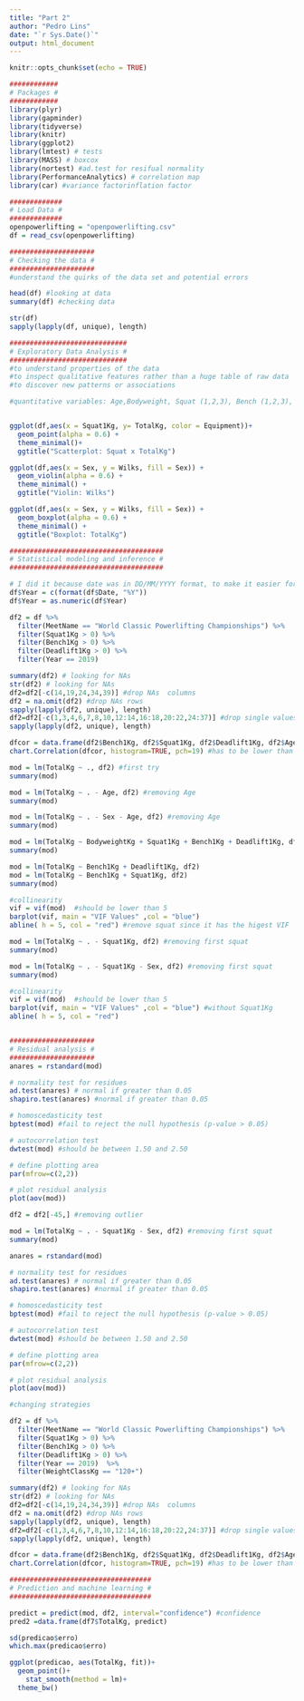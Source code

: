 ```yaml
---
title: "Part 2"
author: "Pedro Lins"
date: "`r Sys.Date()`"
output: html_document
---
```


```r
knitr::opts_chunk$set(echo = TRUE)
```

```r
############
# Packages #
############
library(plyr)
library(gapminder)
library(tidyverse)
library(knitr)
library(ggplot2)
library(lmtest) # tests
library(MASS) # boxcox
library(nortest) #ad.test for resifual normality 
library(PerformanceAnalytics) # correlation map
library(car) #variance factorinflation factor
```

```r
#############
# Load Data #
#############
openpowerlifting = "openpowerlifting.csv" 
df = read_csv(openpowerlifting)
```


```r
#####################
# Checking the data #
#####################
#understand the quirks of the data set and potential errors

head(df) #looking at data
summary(df) #checking data

str(df)
sapply(lapply(df, unique), length)
```


```r
#############################
# Exploratory Data Analysis #
#############################
#to understand properties of the data
#to inspect qualitative features rather than a huge table of raw data
#to discover new patterns or associations

#quantitative variables: Age,Bodyweight, Squat (1,2,3), Bench (1,2,3), Deadlift(1,2,3), Total,  Dots, Wilks Glossbrenner, Goodlift, Date, Year


ggplot(df,aes(x = Squat1Kg, y= TotalKg, color = Equipment))+
  geom_point(alpha = 0.6) +
  theme_minimal()+
  ggtitle("Scatterplot: Squat x TotalKg")

ggplot(df,aes(x = Sex, y = Wilks, fill = Sex)) +
  geom_violin(alpha = 0.6) +
  theme_minimal() + 
  ggtitle("Violin: Wilks")

ggplot(df,aes(x = Sex, y = Wilks, fill = Sex)) +
  geom_boxplot(alpha = 0.6) +
  theme_minimal() + 
  ggtitle("Boxplot: TotalKg")
```


```r
######################################
# Statistical modeling and inference #
######################################

# I did it because date was in DD/MM/YYYY format, to make it easier for analyse, I made it just YYYY. 
df$Year = c(format(df$Date, "%Y"))
df$Year = as.numeric(df$Year)

df2 = df %>%
  filter(MeetName == "World Classic Powerlifting Championships") %>%
  filter(Squat1Kg > 0) %>%
  filter(Bench1Kg > 0) %>%
  filter(Deadlift1Kg > 0) %>%
  filter(Year == 2019) 

summary(df2) # looking for NAs
str(df2) # looking for NAs
df2=df2[-c(14,19,24,34,39)] #drop NAs  columns
df2 = na.omit(df2) #drop NAs rows
sapply(lapply(df2, unique), length)
df2=df2[-c(1,3,4,6,7,8,10,12:14,16:18,20:22,24:37)] #drop single values variable
sapply(lapply(df2, unique), length)

dfcor = data.frame(df2$Bench1Kg, df2$Squat1Kg, df2$Deadlift1Kg, df2$Age, df2$BodyweightKg)
chart.Correlation(dfcor, histogram=TRUE, pch=19) #has to be lower than 70%

mod = lm(TotalKg ~ ., df2) #first try
summary(mod)

mod = lm(TotalKg ~ . - Age, df2) #removing Age
summary(mod)

mod = lm(TotalKg ~ . - Sex - Age, df2) #removing Age
summary(mod)

mod = lm(TotalKg ~ BodyweightKg + Squat1Kg + Bench1Kg + Deadlift1Kg, df2) #second try
summary(mod)

mod = lm(TotalKg ~ Bench1Kg + Deadlift1Kg, df2)
mod = lm(TotalKg ~ Bench1Kg + Squat1Kg, df2)
summary(mod)

#collinearity
vif = vif(mod)  #should be lower than 5
barplot(vif, main = "VIF Values" ,col = "blue")
abline( h = 5, col = "red") #remove squat since it has the higest VIF

mod = lm(TotalKg ~ . - Squat1Kg, df2) #removing first squat
summary(mod)

mod = lm(TotalKg ~ . - Squat1Kg - Sex, df2) #removing first squat
summary(mod)

#collinearity
vif = vif(mod)  #should be lower than 5
barplot(vif, main = "VIF Values" ,col = "blue") #without Squat1Kg
abline( h = 5, col = "red") 


#####################
# Residual analysis #
#####################
anares = rstandard(mod)

# normality test for residues
ad.test(anares) # normal if greater than 0.05
shapiro.test(anares) #normal if greater than 0.05

# homoscedasticity test
bptest(mod) #fail to reject the null hypothesis (p-value > 0.05)

# autocorrelation test
dwtest(mod) #should be between 1.50 and 2.50

# define plotting area
par(mfrow=c(2,2))

# plot residual analysis
plot(aov(mod)) 

df2 = df2[-45,] #removing outlier

mod = lm(TotalKg ~ . - Squat1Kg - Sex, df2) #removing first squat
summary(mod)

anares = rstandard(mod)

# normality test for residues
ad.test(anares) # normal if greater than 0.05
shapiro.test(anares) #normal if greater than 0.05

# homoscedasticity test
bptest(mod) #fail to reject the null hypothesis (p-value > 0.05)

# autocorrelation test
dwtest(mod) #should be between 1.50 and 2.50

# define plotting area
par(mfrow=c(2,2))

# plot residual analysis
plot(aov(mod)) 


```

```r
#changing strategies

df2 = df %>%
  filter(MeetName == "World Classic Powerlifting Championships") %>%
  filter(Squat1Kg > 0) %>%
  filter(Bench1Kg > 0) %>%
  filter(Deadlift1Kg > 0) %>%
  filter(Year == 2019)  %>%
  filter(WeightClassKg == "120+")

summary(df2) # looking for NAs
str(df2) # looking for NAs
df2=df2[-c(14,19,24,34,39)] #drop NAs  columns
df2 = na.omit(df2) #drop NAs rows
sapply(lapply(df2, unique), length)
df2=df2[-c(1,3,4,6,7,8,10,12:14,16:18,20:22,24:37)] #drop single values variable
sapply(lapply(df2, unique), length)

dfcor = data.frame(df2$Bench1Kg, df2$Squat1Kg, df2$Deadlift1Kg, df2$Age, df2$BodyweightKg)
chart.Correlation(dfcor, histogram=TRUE, pch=19) #has to be lower than 70%
```


```r
###################################
# Prediction and machine learning #
###################################

predict = predict(mod, df2, interval="confidence") #confidence
pred2 =data.frame(df7$TotalKg, predict)

sd(predicao$erro)
which.max(predicao$erro)

ggplot(predicao, aes(TotalKg, fit))+
  geom_point()+
    stat_smooth(method = lm)+
  theme_bw()
```

